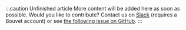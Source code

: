 :::caution Unfinished article
More content will be added here as soon as possible. Would you like to contribute? Contact us on [Slack](https://bouvet.slack.com/archives/C0447R83U6M) (requires a Bouvet account) or see [the following issue on GitHub](https://github.com/bouvet/sikkerhet.bouvet.no/issues/22).
:::
